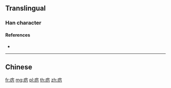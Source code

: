 {{character info/new}}
{{also|癘}}
==Translingual==

===Han character===
{{Han char|rn=104|rad=疒|as=03|sn=8|four=|canj=KMS|ids=⿸疒万}}

====References====
* {{Han ref|kx=0769.221|hdz=42660.110|uh=75A0|ud=30112}}

----

==Chinese==
{{zh-see|癘}}

[[fr:疠]]
[[mg:疠]]
[[pl:疠]]
[[th:疠]]
[[zh:疠]]